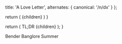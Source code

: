 
  title: 'A Love Letter',
  alternates: {
    canonical: '/n/dx'
  }
};

  return (
    <span className="font-serif text-2xl">{children}</span>
  )
}

  return (
    <span className="text-sky-400">TL;DR <span className="text-white">{children}</span></span>
  );
}

<Title>A Love Letter</Title>

<AnimatedName />

<Tldr>Bender Banglore Summer</Tldr>